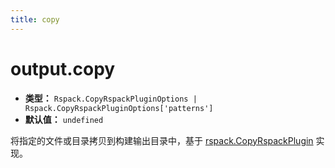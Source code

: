 ```yaml
---
title: copy
---
```


# output.copy

- **类型：** `Rspack.CopyRspackPluginOptions | Rspack.CopyRspackPluginOptions['patterns']`
- **默认值：** `undefined`

将指定的文件或目录拷贝到构建输出目录中，基于 [rspack.CopyRspackPlugin](https://rspack.rs/zh/plugins/rspack/copy-rspack-plugin) 实现。


<RsbuildConfig configName="output.copy" />
